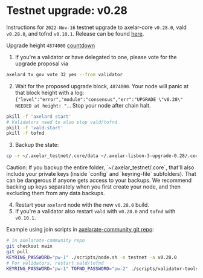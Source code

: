 # Testnet upgrade: v0.28


Instructions for `2022-Nov-16` testnet upgrade to axelar-core `v0.28.0`, vald `v0.28.0`, and tofnd `v0.10.1`.
Release can be found [here](https://github.com/axelarnetwork/axelar-core/releases/tag/v0.28.0).

Upgrade height `4874000` [countdown](https://testnet.mintscan.io/axelar-testnet/blocks/4874000)

1. If you're a validator or have delegated to one, please vote for the upgrade proposal via

```bash
axelard tx gov vote 32 yes --from validator
```

2. Wait for the proposed upgrade block, `4874000`. Your node will panic at that block height with a log: `{"level":"error","module":"consensus","err":"UPGRADE \"v0.28\" NEEDED at height: ",`. Stop your node after chain halt.

```bash
pkill -f 'axelard start'
# Validators need to also stop vald/tofnd
pkill -f 'vald-start'
pkill -f tofnd
```

3. Backup the state:

```bash
cp -r ~/.axelar_testnet/.core/data ~/.axelar-lisbon-3-upgrade-0.28/.core/data
```

<Callout type="warning" emoji="⚠️">
  Caution: If you backup the entire folder, `~/.axelar_testnet/.core`, that'll also include your private keys (inside `config` and `keyring-file` subfolders). That can be dangerous if anyone gets access to your backups. We recommend backing up keys separately when you first create your node, and then excluding them from any data backups.
</Callout>

4. Restart your `axelard` node with the new `v0.28.0` build.
5. If you're a validator also restart `vald` with `v0.28.0` and `tofnd` with `v0.10.1`.

Example using join scripts in [axelarate-community git repo](https://github.com/axelarnetwork/axelarate-community):

```bash
# in axelarate-community repo
git checkout main
git pull
KEYRING_PASSWORD="pw-1" ./scripts/node.sh -n testnet -a v0.28.0
# For validators, restart vald/tofnd
KEYRING_PASSWORD="pw-1" TOFND_PASSWORD="pw-2" ./scripts/validator-tools-host.sh -n testnet -a v0.28.0 -q v0.10.1
```
